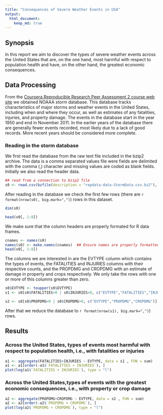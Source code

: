 ```yaml
---
title: "Consequences of Severe Weather Events in USA"
output: 
  html_document:
    keep_md: true
---
```


## Synopsis

In this report we aim to discover the types of severe weather events across the United States that are, on the one hand, most harmful with respect to population health and have, on the other hand, the greatest economic consequences.


## Data Processing

From the [Coursera Reproducible Research Peer Assessment 2 course web site](https://d396qusza40orc.cloudfront.net/repdata%2Fdata%2FStormData.csv.bz2) we obtained NOAAA storm database. This database tracks characteristics of major storms and weather events in the United States, including when and where they occur, as well as estimates of any fatalities, injuries, and property damage. The events in the database start in the year 1950 and end in November 2011. In the earlier years of the database there are generally fewer events recorded, most likely due to a lack of good records. More recent years should be considered more complete.

### Reading in the storm database

We first read the database from the raw text file included in the bzip2 archive. The data is a comma separated values file were fields are delimited with the comma (,) character and missing values are coded as blank fields. Initially we also read the header data.

```r
## read from a connection to bzip2 file
s0 <- read.csv(bzfile(description = "repdata-data-StormData.csv.bz2"), na.strings = "")
```

After reading in the database we check the first few rows (there are `r format(nrow(s0), big.mark=",")`) rows in this dataset.

```r
dim(s0)
```

```r
head(s0[, 1:8])
```

We make sure that the column headers are properly formated for R data frames.

```r
cnames <- names(s0)
names(s0) <- make.names(cnames)  ## Ensure names are properly formatted
head(s0[, 1:8])
```

The columns we are interested in are the EVTYPE column which contains the types of events, the FATALITIES and INJURIES columns with their respective counts, and the PROPDMG and CROPDMG with an estimate of damage in property and crops respectively. We only take the rows with one or more of this columns greater than zero. 

```r
s0$EVTYPE <- toupper(s0$EVTYPE)
s1 <- s0[s0$FATALITIES>0 | s0$INJURIES>0, c("EVTYPE","FATALITIES","INJURIES")]

s2 <- s0[s0$PROPDMG>0 | s0$CROPDMG>0, c("EVTYPE","PROPDMG","CROPDMG")]
```
After that we reduce the database to `r format(nrow(s1), big.mark=",")`) rows. 


## Results

### Across the United States, types of events most harmful with respect to population health, i.e., with fatalities or injuries

```r
a1 <- aggregate(FATALITIES+INJURIES ~ EVTYPE, data = s1 , FUN = sum)
a1 <- a1[order(-a1$`FATALITIES + INJURIES`), ]
plot(log(a1$`FATALITIES + INJURIES`), type = "l")


```

### Across the United States,types of events with the greatest economic consequences, i.e., with property or crop damage

```r
a2 <- aggregate(PROPDMG+CROPDMG ~ EVTYPE, data = s2 , FUN = sum)
a2 <- a2[order(-a2$`PROPDMG + CROPDMG`), ]
plot(log(a2$`PROPDMG + CROPDMG`), type = "l")
```


